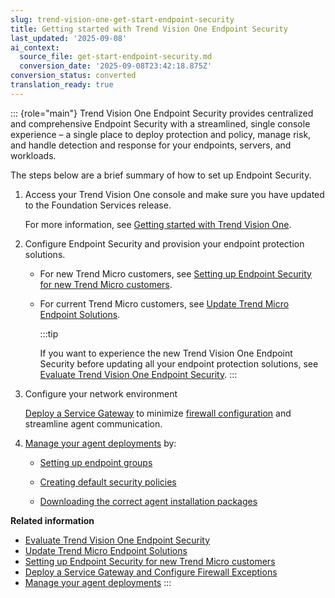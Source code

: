 ```yaml
---
slug: trend-vision-one-get-start-endpoint-security
title: Getting started with Trend Vision One Endpoint Security
last_updated: '2025-09-08'
ai_context:
  source_file: get-start-endpoint-security.md
  conversion_date: '2025-09-08T23:42:18.875Z'
conversion_status: converted
translation_ready: true
---
```


::: {role="main"}
Trend Vision One Endpoint Security provides centralized and comprehensive Endpoint Security with a streamlined, single console experience – a single place to deploy protection and policy, manage risk, and handle detection and response for your endpoints, servers, and workloads.

The steps below are a brief summary of how to set up Endpoint Security.

1.  Access your Trend Vision One console and make sure you have updated to the Foundation Services release.

    For more information, see [Getting started with Trend Vision One](getting-started-trend-vision.mdx).

2.  Configure Endpoint Security and provision your endpoint protection solutions.

    - For new Trend Micro customers, see [Setting up Endpoint Security for new Trend Micro customers](setup-endpoint-security-for-new.mdx).

    - For current Trend Micro customers, see [Update Trend Micro Endpoint Solutions](update-endpoint-solutions.mdx).

      :::tip

      If you want to experience the new Trend Vision One Endpoint Security before updating all your endpoint protection solutions, see [Evaluate Trend Vision One Endpoint Security](evaluate-endpoint-security.mdx).
      :::

3.  Configure your network environment

    [Deploy a Service Gateway](deploy-service-gateway-exceptions.mdx) to minimize [firewall configuration](deploy-service-gateway-exceptions.mdx) and streamline agent communication.

4.  [Manage your agent deployments](manage-your-agent-deployments.mdx) by:

    - [Setting up endpoint groups](manage-endpoint-groups.mdx)

    - [Creating default security policies](create-default-endpoint-policies.mdx)

    - [Downloading the correct agent installation packages](manage-your-agent-deployments.mdx)

**Related information**

- [Evaluate Trend Vision One Endpoint Security](evaluate-endpoint-security.md "Try out the new Trend Vision One Endpoint Security by moving selected security agents before updating existing products.")
- [Update Trend Micro Endpoint Solutions](update-endpoint-solutions.mdx)
- [Setting up Endpoint Security for new Trend Micro customers](setup-endpoint-security-for-new.md "Provision and set up your Endpoint Security environment to begin using Trend Vision One security features.")
- [Deploy a Service Gateway and Configure Firewall Exceptions](deploy-service-gateway-exceptions.mdx)
- [Manage your agent deployments](manage-your-agent-deployments.mdx)
:::
